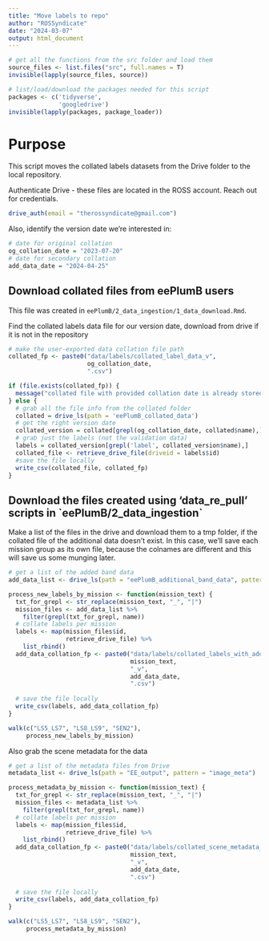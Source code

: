 ```yaml
---
title: "Move labels to repo"
author: "ROSSyndicate"
date: "2024-03-07"
output: html_document
---
```


```r
# get all the functions from the src folder and load them
source_files <- list.files("src", full.names = T)
invisible(lapply(source_files, source))

# list/load/download the packages needed for this script
packages <- c('tidyverse',
              'googledrive')
invisible(lapply(packages, package_loader))
```

# Purpose

This script moves the collated labels datasets from the Drive folder to the local repository.

Authenticate Drive - these files are located in the ROSS account. Reach out for credentials.

```r
drive_auth(email = "therossyndicate@gmail.com")
```

Also, identify the version date we're interested in:

```r
# date for original collation
og_collation_date = "2023-07-20"
# date for secondary collation
add_data_date = "2024-04-25"
```

## Download collated files from eePlumB users

This file was created in `eePlumB/2_data_ingestion/1_data_download.Rmd`.

Find the collated labels data file for our version date, download from drive if
it is not in the repository

```r
# make the user-exported data collation file path
collated_fp <- paste0("data/labels/collated_label_data_v",
                      og_collation_date,
                      ".csv")

if (file.exists(collated_fp)) {
  message("collated file with provided collation date is already stored locally")
} else {
  # grab all the file info from the collated folder
  collated = drive_ls(path = 'eePlumB_collated_data')
  # get the right version date
  collated_version = collated[grepl(og_collation_date, collated$name),]
  # grab just the labels (not the validation data)
  labels = collated_version[grepl('label', collated_version$name),]
  collated_file <- retrieve_drive_file(driveid = labels$id)
  #save the file locally
  write_csv(collated_file, collated_fp)
}

```

## Download the files created using 'data_re_pull' scripts in \`eePlumB/2_data_ingestion\`

Make a list of the files in the drive and download them to a tmp folder, if the collated
file of the additional data doesn't exist. In this case, we'll save each mission group
as its own file, because the colnames are different and this will save us some
munging later.


```r
# get a list of the added band data
add_data_list <- drive_ls(path = "eePlumB_additional_band_data", pattern = "_v2024-04-25.csv")

process_new_labels_by_mission <- function(mission_text) {
  txt_for_grepl <- str_replace(mission_text, "_", "|")
  mission_files <- add_data_list %>% 
    filter(grepl(txt_for_grepl, name))
  # collate labels per mission
  labels <- map(mission_files$id,
                retrieve_drive_file) %>% 
    list_rbind()
  add_data_collation_fp <- paste0("data/labels/collated_labels_with_additional_data_",
                                  mission_text,
                                  "_v",
                                  add_data_date,
                                  ".csv")
  
  # save the file locally
  write_csv(labels, add_data_collation_fp)
}

walk(c("LS5_LS7", "LS8_LS9", "SEN2"),
     process_new_labels_by_mission)
```

Also grab the scene metadata for the data

```r
# get a list of the metadata files from Drive
metadata_list <- drive_ls(path = "EE_output", pattern = "image_meta")

process_metadata_by_mission <- function(mission_text) {
  txt_for_grepl <- str_replace(mission_text, "_", "|")
  mission_files <- metadata_list %>% 
    filter(grepl(txt_for_grepl, name))
  # collate labels per mission
  labels <- map(mission_files$id,
                retrieve_drive_file) %>% 
    list_rbind()
  add_data_collation_fp <- paste0("data/labels/collated_scene_metadata_",
                                  mission_text,
                                  "_v",
                                  add_data_date,
                                  ".csv")
  
  # save the file locally
  write_csv(labels, add_data_collation_fp)
}

walk(c("LS5_LS7", "LS8_LS9", "SEN2"),
     process_metadata_by_mission)
```

